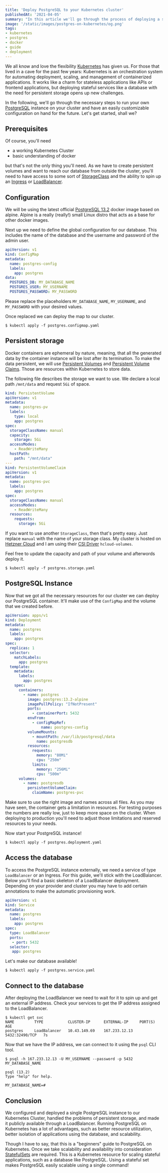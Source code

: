```yaml
---
title: 'Deploy PostgreSQL to your Kubernetes cluster'
publishedAt: '2021-04-05'
summary: "In this article we'll go through the process of deploying a stateful PostgreSQL server on your Kubernetes cluster. We will be writing the deployment files by ourselves and won't use predefined helm charts."
image: '/static/images/postgres-on-kubernetes/og.png'
tags:
- kubernetes
- postgres
- docker
- guide
- deployment
---
```


We all know and love the flexibility [Kubernetes](https://kubernetes.io/) has given us. For those that lived in a cave for the past few years: Kubernetes is an orchestration system
for automating deployment, scaling, and management of containerized applications. It works like a charm for stateless applications like APIs or
frontend applications, but deploying stateful services like a database with the need for persistent storage opens up new challenges.

In the following, we'll go through the necessary steps to run your own [PostgreSQL](https://www.postgresql.org/) instance on your cluster and have an easily customizable configuration on
hand for the future. Let's get started, shall we?

## Prerequisites
Of course, you'll need
- a working Kubernetes Cluster
- basic understanding of docker

but that's not the only thing you'll need. As we have to create persistent volumes and want to reach our database from outside the cluster,
you'll need to have access to some sort of [StorageClass](https://kubernetes.io/docs/concepts/storage/storage-classes/) and the ability to spin up an
[Ingress](https://kubernetes.io/docs/concepts/services-networking/ingress/) or [LoadBalancer](https://kubernetes.io/docs/concepts/services-networking/service/#loadbalancer).

## Configuration
We will be using the latest official [PostgreSQL 13.2](https://hub.docker.com/_/postgres?tab=description) docker image based on alpine. Alpine is a really (really!) small Linux distro that acts as a base for
other docker images.

Next up we need to define the global configuration for our database. This includes the name of the database and the username and password of the admin user.
```yaml:postgres.configmap.yaml
apiVersion: v1
kind: ConfigMap
metadata:
  name: postgres-config
  labels:
    app: postgres
data:
  POSTGRES_DB: MY_DATABASE_NAME
  POSTGRES_USER: MY_USERNAME
  POSTGRES_PASSWORD: MY_PASSWORD
```

Please replace the placeholders `MY_DATABASE_NAME`, `MY_USERNAME`, and `MY_PASSWORD` with your desired values.

Once replaced we can deploy the map to our cluster.
```shell
$ kubectl apply -f postgres.configmap.yaml
```

## Persistent storage
Docker containers are ephemeral by nature, meaning, that all the generated data by the container instance will be lost after its termination.
To make the data persistent, we will use [Persistent Volumes](https://kubernetes.io/docs/concepts/storage/persistent-volumes/) and [Persistent Volume Claims](https://kubernetes.io/docs/concepts/storage/persistent-volumes/).
Those are resources within Kubernetes to store data.

The following file describes the storage we want to use. We declare a local path `/mnt/data` and request `5Gi` of space.

```yaml:postgres.storage.yaml
kind: PersistentVolume
apiVersion: v1
metadata:
  name: postgres-pv
  labels:
    type: local
    app: postgres
spec:
  storageClassName: manual
  capacity:
    storage: 5Gi
  accessModes:
    - ReadWriteMany
  hostPath:
    path: "/mnt/data"
---
kind: PersistentVolumeClaim
apiVersion: v1
metadata:
  name: postgres-pvc
  labels:
    app: postgres
spec:
  storageClassName: manual
  accessModes:
    - ReadWriteMany
  resources:
    requests:
      storage: 5Gi
```

If you want to use another `StorageClass`, then that's pretty easy. Just replace `manual` with the name of your storage class. My cluster is hosted on [Hetzner Cloud](https://www.hetzner.com/de/cloud)
and I am using their [CSI Driver](https://github.com/hetznercloud/csi-driver) `hcloud-volumes`.

Feel free to update the capacity and path of your volume and afterwords deploy it.
```shell
$ kubectl apply -f postgres.storage.yaml
```

## PostgreSQL Instance
Now that we got all the necessary resources for our cluster we can deploy our PostgreSQL container. It'll make use of the `ConfigMap` and
the volume that we created before.

```yaml:postgres.deployment.yaml
apiVersion: apps/v1
kind: Deployment
metadata:
  name: postgres
  labels:
    app: postgres
spec:
  replicas: 1
  selector:
    matchLabels:
      app: postgres
  template:
    metadata:
      labels:
        app: postgres
    spec:
      containers:
        - name: postgres
          image: postgres:13.2-alpine
          imagePullPolicy: "IfNotPresent"
          ports:
            - containerPort: 5432
          envFrom:
            - configMapRef:
                name: postgres-config
          volumeMounts:
            - mountPath: /var/lib/postgresql/data
              name: postgresdb
          resources:
            requests:
              memory: "80Mi"
              cpu: "250m"
            limits:
              memory: "256Mi"
              cpu: "500m"
      volumes:
        - name: postgresdb
          persistentVolumeClaim:
            claimName: postgres-pvc
```

Make sure to use the right image and names across all files. As you may have seen, the container gets a limitation in resources. For testing purposes
the numbers are really low, just to keep more space on the cluster. When deploying to production you'll need to adjust those limitations and reserved
resources to your needs.

Now start your PostgreSQL instance!
```shell
$ kubectl apply -f postgres.deployment.yaml
```


## Access the database
To access the PostgreSQL instance externally, we need a service of type `LoadBalancer` or an Ingress. For this guide, we'll stick with the LoadBalancer.
Below you'll find a basic skeleton of a LoadBalancer deployment. Depending on your provider and cluster you may have to add certain annotations to make
the automatic provisioning work.

```yaml:postgres.service.yaml
apiVersion: v1
kind: Service
metadata:
  name: postgres
  labels:
    app: postgres
spec:
  type: LoadBalancer
  ports:
   - port: 5432
  selector:
   app: postgres
```

Let's make our database available!
```shell
$ kubectl apply -f postgres.service.yaml
```

## Connect to the database

After deploying the LoadBalancer we need to wait for it to spin up and get an external IP address. Check your services to get the IP address assigned
to the LoadBalancer.

```shell
$ kubectl get svc
NAME         TYPE           CLUSTER-IP      EXTERNAL-IP     PORT(S)          AGE
postgres     LoadBalancer   10.43.149.69    167.233.12.13   5432:32490/TCP   7s
```

Now that we have the IP address, we can connect to it using the `psql` CLI tool.

```shell
$ psql -h 167.233.12.13 -U MY_USERNAME --password -p 5432 MY_DATABASE_NAME

psql (13.2)
Type "help" for help.

MY_DATABASE_NAME=#
```

## Conclusion
We configured and deployed a single PostgreSQL instance to our Kubernetes Cluster, handled the problems of persistent storage, and made it publicly
available through a LoadBalancer. Running PostgreSQL on Kubernetes has a lot of advantages, such as better resource utilization, better isolation of applications
using the database, and scalability.

Though I have to say, that this is a "beginners" guide to PostgreSQL on Kubernetes. Once we take scalability and availability into consideration
[StatefulSets](https://kubernetes.io/blog/2017/02/postgresql-clusters-kubernetes-statefulsets/) are required. This is a Kubernetes resource for scaling
stateful applications, such as a database like PostgreSQL. Using a stateful set makes PostgreSQL easily scalable using a single command!